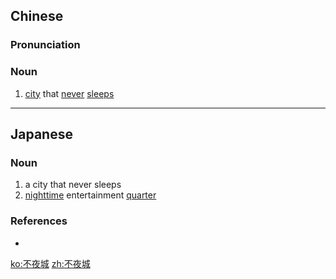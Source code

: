 ==Chinese==
{{zh-forms|type=21}}

===Pronunciation===
{{zh-pron
|m=不yèchéng
|c=bat1 je6 sing4
|mn=put-iā-siâⁿ
|cat=n
}}

===Noun===
{{zh-noun}}

# [[city]] that [[never]] [[sleep]]s

----

==Japanese==
{{ja-kanjitab|ふ|や|じょう|yomi=on}}

===Noun===
{{ja-noun|ふやじょう}}

# a city that never sleeps
# [[nighttime]] entertainment [[quarter]]

===References===
* {{R:Shogakukan}}

[[ko:不夜城]]
[[zh:不夜城]]